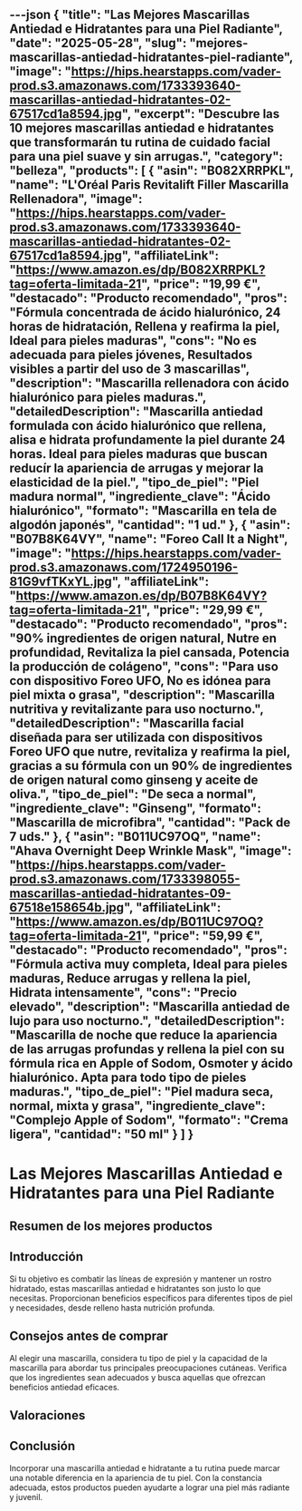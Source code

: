 ---json
{
  "title": "Las Mejores Mascarillas Antiedad e Hidratantes para una Piel Radiante",
  "date": "2025-05-28",
  "slug": "mejores-mascarillas-antiedad-hidratantes-piel-radiante",
  "image": "https://hips.hearstapps.com/vader-prod.s3.amazonaws.com/1733393640-mascarillas-antiedad-hidratantes-02-67517cd1a8594.jpg",
  "excerpt": "Descubre las 10 mejores mascarillas antiedad e hidratantes que transformarán tu rutina de cuidado facial para una piel suave y sin arrugas.",
  "category": "belleza",
  "products": [
    {
      "asin": "B082XRRPKL",
      "name": "L'Oréal Paris Revitalift Filler Mascarilla Rellenadora",
      "image": "https://hips.hearstapps.com/vader-prod.s3.amazonaws.com/1733393640-mascarillas-antiedad-hidratantes-02-67517cd1a8594.jpg",
      "affiliateLink": "https://www.amazon.es/dp/B082XRRPKL?tag=oferta-limitada-21",
      "price": "19,99 €",
      "destacado": "Producto recomendado",
      "pros": "Fórmula concentrada de ácido hialurónico, 24 horas de hidratación, Rellena y reafirma la piel, Ideal para pieles maduras",
      "cons": "No es adecuada para pieles jóvenes, Resultados visibles a partir del uso de 3 mascarillas",
      "description": "Mascarilla rellenadora con ácido hialurónico para pieles maduras.",
      "detailedDescription": "Mascarilla antiedad formulada con ácido hialurónico que rellena, alisa e hidrata profundamente la piel durante 24 horas. Ideal para pieles maduras que buscan reducír la apariencia de arrugas y mejorar la elasticidad de la piel.",
      "tipo_de_piel": "Piel madura normal",
      "ingrediente_clave": "Ácido hialurónico",
      "formato": "Mascarilla en tela de algodón japonés",
      "cantidad": "1 ud."
    },
    {
      "asin": "B07B8K64VY",
      "name": "Foreo Call It a Night",
      "image": "https://hips.hearstapps.com/vader-prod.s3.amazonaws.com/1724950196-81G9vfTKxYL.jpg",
      "affiliateLink": "https://www.amazon.es/dp/B07B8K64VY?tag=oferta-limitada-21",
      "price": "29,99 €",
      "destacado": "Producto recomendado",
      "pros": "90% ingredientes de origen natural, Nutre en profundidad, Revitaliza la piel cansada, Potencia la producción de colágeno",
      "cons": "Para uso con dispositivo Foreo UFO, No es idónea para piel mixta o grasa",
      "description": "Mascarilla nutritiva y revitalizante para uso nocturno.",
      "detailedDescription": "Mascarilla facial diseñada para ser utilizada con dispositivos Foreo UFO que nutre, revitaliza y reafirma la piel, gracias a su fórmula con un 90% de ingredientes de origen natural como ginseng y aceite de oliva.",
      "tipo_de_piel": "De seca a normal",
      "ingrediente_clave": "Ginseng",
      "formato": "Mascarilla de microfibra",
      "cantidad": "Pack de 7 uds."
    },
    {
      "asin": "B011UC97OQ",
      "name": "Ahava Overnight Deep Wrinkle Mask",
      "image": "https://hips.hearstapps.com/vader-prod.s3.amazonaws.com/1733398055-mascarillas-antiedad-hidratantes-09-67518e158654b.jpg",
      "affiliateLink": "https://www.amazon.es/dp/B011UC97OQ?tag=oferta-limitada-21",
      "price": "59,99 €",
      "destacado": "Producto recomendado",
      "pros": "Fórmula activa muy completa, Ideal para pieles maduras, Reduce arrugas y rellena la piel, Hidrata intensamente",
      "cons": "Precio elevado",
      "description": "Mascarilla antiedad de lujo para uso nocturno.",
      "detailedDescription": "Mascarilla de noche que reduce la apariencia de las arrugas profundas y rellena la piel con su fórmula rica en Apple of Sodom, Osmoter y ácido hialurónico. Apta para todo tipo de pieles maduras.",
      "tipo_de_piel": "Piel madura seca, normal, mixta y grasa",
      "ingrediente_clave": "Complejo Apple of Sodom",
      "formato": "Crema ligera",
      "cantidad": "50 ml"
    }
  ]
}
---


# Las Mejores Mascarillas Antiedad e Hidratantes para una Piel Radiante

## Resumen de los mejores productos

<ProductRankingTable products={products} />

## Introducción

Si tu objetivo es combatir las líneas de expresión y mantener un rostro hidratado, estas mascarillas antiedad e hidratantes son justo lo que necesitas. Proporcionan beneficios específicos para diferentes tipos de piel y necesidades, desde relleno hasta nutrición profunda.

## Consejos antes de comprar

Al elegir una mascarilla, considera tu tipo de piel y la capacidad de la mascarilla para abordar tus principales preocupaciones cutáneas. Verifica que los ingredientes sean adecuados y busca aquellas que ofrezcan beneficios antiedad eficaces.

## Valoraciones

<ProductDetailCard product={products[0]} />

<ProductDetailCard product={products[1]} />

<ProductDetailCard product={products[2]} />

## Conclusión

Incorporar una mascarilla antiedad e hidratante a tu rutina puede marcar una notable diferencia en la apariencia de tu piel. Con la constancia adecuada, estos productos pueden ayudarte a lograr una piel más radiante y juvenil.
